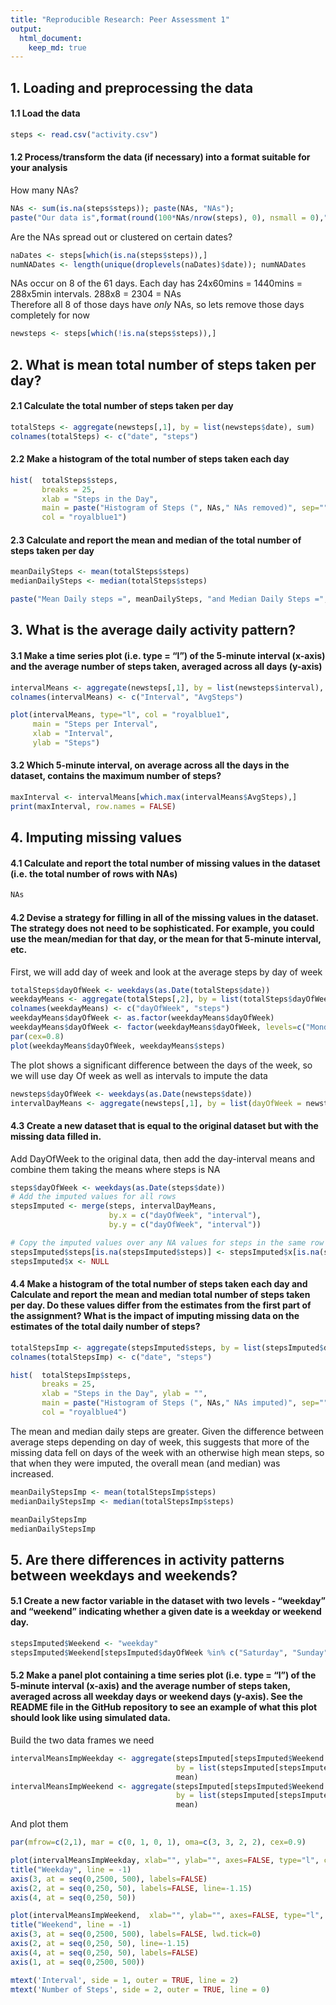 ```yaml
---
title: "Reproducible Research: Peer Assessment 1"
output: 
  html_document:
    keep_md: true
---
```



## 1. Loading and preprocessing the data
#### 1.1 Load the data
```r
steps <- read.csv("activity.csv")
```

#### 1.2 Process/transform the data (if necessary) into a format suitable for your analysis
How many NAs?
```r
NAs <- sum(is.na(steps$steps)); paste(NAs, "NAs"); 
paste("Our data is",format(round(100*NAs/nrow(steps), 0), nsmall = 0),"percent NAs")
```

Are the NAs spread out or clustered on certain dates?
```r
naDates <- steps[which(is.na(steps$steps)),]
numNADates <- length(unique(droplevels(naDates)$date)); numNADates
```

NAs occur on 8 of the 61 days. Each day has 24x60mins = 1440mins = 288x5min intervals. 288x8 = 2304 = NAs  
Therefore all 8 of those days have *only* NAs, so lets remove those days completely for now
```r
newsteps <- steps[which(!is.na(steps$steps)),]
```

## 2. What is mean total number of steps taken per day?

#### 2.1 Calculate the total number of steps taken per day
```r
totalSteps <- aggregate(newsteps[,1], by = list(newsteps$date), sum)
colnames(totalSteps) <- c("date", "steps")
```

#### 2.2 Make a histogram of the total number of steps taken each day
```r
hist(  totalSteps$steps,
       breaks = 25, 
       xlab = "Steps in the Day",
       main = paste("Histogram of Steps (", NAs," NAs removed)", sep=""),
       col = "royalblue1")
```

#### 2.3 Calculate and report the mean and median of the total number of steps taken per day
```r
meanDailySteps <- mean(totalSteps$steps)
medianDailySteps <- median(totalSteps$steps)

paste("Mean Daily steps =", meanDailySteps, "and Median Daily Steps =", medianDailySteps)
```

## 3. What is the average daily activity pattern?

#### 3.1 Make a time series plot (i.e. type = "l") of the 5-minute interval (x-axis) and the average number of steps taken, averaged across all days (y-axis)
```r
intervalMeans <- aggregate(newsteps[,1], by = list(newsteps$interval), mean)
colnames(intervalMeans) <- c("Interval", "AvgSteps")

plot(intervalMeans, type="l", col = "royalblue1", 
     main = "Steps per Interval", 
     xlab = "Interval", 
     ylab = "Steps")
```

#### 3.2 Which 5-minute interval, on average across all the days in the dataset, contains the maximum number of steps?
```r
maxInterval <- intervalMeans[which.max(intervalMeans$AvgSteps),]
print(maxInterval, row.names = FALSE)
```

## 4. Imputing missing values
#### 4.1 Calculate and report the total number of missing values in the dataset (i.e. the total number of rows with NAs)
```r
NAs
```

#### 4.2 Devise a strategy for filling in all of the missing values in the dataset. The strategy does not need to be sophisticated. For example, you could use the mean/median for that day, or the mean for that 5-minute interval, etc.

First, we will add day of week and look at the average steps by day of week
```r
totalSteps$dayOfWeek <- weekdays(as.Date(totalSteps$date))
weekdayMeans <- aggregate(totalSteps[,2], by = list(totalSteps$dayOfWeek), mean)
colnames(weekdayMeans) <- c("dayOfWeek", "steps")
weekdayMeans$dayOfWeek <- as.factor(weekdayMeans$dayOfWeek)
weekdayMeans$dayOfWeek <- factor(weekdayMeans$dayOfWeek, levels=c("Monday", "Tuesday", "Wednesday", "Thursday", "Friday", "Saturday", "Sunday"))
par(cex=0.8)
plot(weekdayMeans$dayOfWeek, weekdayMeans$steps)
```

The plot shows a significant difference between the days of the week, so we will use day Of week as well as intervals to impute the data
```r
newsteps$dayOfWeek <- weekdays(as.Date(newsteps$date))
intervalDayMeans <- aggregate(newsteps[,1], by = list(dayOfWeek = newsteps$dayOfWeek, interval = newsteps$interval), mean)
```

#### 4.3 Create a new dataset that is equal to the original dataset but with the missing data filled in.

Add DayOfWeek to the original data, then add the day-interval means and combine them taking the means where steps is NA
```r
steps$dayOfWeek <- weekdays(as.Date(steps$date))
# Add the imputed values for all rows
stepsImputed <- merge(steps, intervalDayMeans, 
                      by.x = c("dayOfWeek", "interval"), 
                      by.y = c("dayOfWeek", "interval"))

# Copy the imputed values over any NA values for steps in the same row and remove the redundant column
stepsImputed$steps[is.na(stepsImputed$steps)] <- stepsImputed$x[is.na(stepsImputed$steps)]
stepsImputed$x <- NULL
```

#### 4.4 Make a histogram of the total number of steps taken each day and Calculate and report the mean and median total number of steps taken per day. Do these values differ from the estimates from the first part of the assignment? What is the impact of imputing missing data on the estimates of the total daily number of steps?
```r
totalStepsImp <- aggregate(stepsImputed$steps, by = list(stepsImputed$date), sum)
colnames(totalStepsImp) <- c("date", "steps")

hist(  totalStepsImp$steps,
       breaks = 25, 
       xlab = "Steps in the Day", ylab = "",
       main = paste("Histogram of Steps (", NAs," NAs imputed)", sep=""),
       col = "royalblue4")
```

The mean and median daily steps are greater. Given the difference between average steps depending on day of week, this suggests that more of the missing data fell on days of the week with an otherwise high mean steps, so that when they were imputed, the overall mean (and median) was increased.
```r
meanDailyStepsImp <- mean(totalStepsImp$steps)
medianDailyStepsImp <- median(totalStepsImp$steps)

meanDailyStepsImp
medianDailyStepsImp
```

## 5. Are there differences in activity patterns between weekdays and weekends?

#### 5.1 Create a new factor variable in the dataset with two levels - "weekday" and "weekend" indicating whether a given date is a weekday or weekend day.
```r
stepsImputed$Weekend <- "weekday"
stepsImputed$Weekend[stepsImputed$dayOfWeek %in% c("Saturday", "Sunday")] <- "weekend"
```

#### 5.2 Make a panel plot containing a time series plot (i.e. type = "l") of the 5-minute interval (x-axis) and the average number of steps taken, averaged across all weekday days or weekend days (y-axis). See the README file in the GitHub repository to see an example of what this plot should look like using simulated data.

Build the two data frames we need
```r
intervalMeansImpWeekday <- aggregate(stepsImputed[stepsImputed$Weekend == "weekday","steps"], 
                                     by = list(stepsImputed[stepsImputed$Weekend == "weekday", "interval"]), 
                                     mean)
intervalMeansImpWeekend <- aggregate(stepsImputed[stepsImputed$Weekend == "weekend","steps"], 
                                     by = list(stepsImputed[stepsImputed$Weekend == "weekend", "interval"]), 
                                     mean)
```

And plot them
```r
par(mfrow=c(2,1), mar = c(0, 1, 0, 1), oma=c(3, 3, 2, 2), cex=0.9)

plot(intervalMeansImpWeekday, xlab="", ylab="", axes=FALSE, type="l", col = "royalblue1")
title("Weekday", line = -1)
axis(3, at = seq(0,2500, 500), labels=FALSE) 
axis(2, at = seq(0,250, 50), labels=FALSE, line=-1.15)
axis(4, at = seq(0,250, 50))

plot(intervalMeansImpWeekend,  xlab="", ylab="", axes=FALSE, type="l", col = "royalblue1", ylim=c(0,200))
title("Weekend", line = -1)
axis(3, at = seq(0,2500, 500), labels=FALSE, lwd.tick=0) 
axis(2, at = seq(0,250, 50), line=-1.15)
axis(4, at = seq(0,250, 50), labels=FALSE)
axis(1, at = seq(0,2500, 500)) 

mtext('Interval', side = 1, outer = TRUE, line = 2)
mtext('Number of Steps', side = 2, outer = TRUE, line = 0)
```


